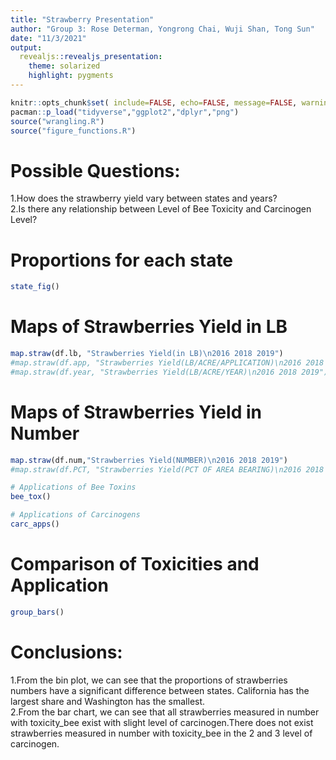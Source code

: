 ```yaml
---
title: "Strawberry Presentation"
author: "Group 3: Rose Determan, Yongrong Chai, Wuji Shan, Tong Sun"
date: "11/3/2021"
output:
  revealjs::revealjs_presentation:
    theme: solarized
    highlight: pygments
---
```

<style type="text/css">
p { text-align: left; }
</style>

```r
knitr::opts_chunk$set( include=FALSE, echo=FALSE, message=FALSE, warning=FALSE)
pacman::p_load("tidyverse","ggplot2","dplyr","png")
source("wrangling.R")
source("figure_functions.R")
```

# Possible Questions:  
1.How does the strawberry yield vary between states and years?  
2.Is there any relationship between Level of Bee Toxicity and Carcinogen Level?

# Proportions for each state
```r
state_fig()
```

# Maps of Strawberries Yield in LB
```r
map.straw(df.lb, "Strawberries Yield(in LB)\n2016 2018 2019")
#map.straw(df.app, "Strawberries Yield(LB/ACRE/APPLICATION)\n2016 2018 2019")
#map.straw(df.year, "Strawberries Yield(LB/ACRE/YEAR)\n2016 2018 2019")
```

# Maps of Strawberries Yield in Number

```r
map.straw(df.num,"Strawberries Yield(NUMBER)\n2016 2018 2019")
#map.straw(df.PCT, "Strawberries Yield(PCT OF AREA BEARING)\n2016 2018 2019") 
```

```r
# Applications of Bee Toxins
bee_tox()
```

```r
# Applications of Carcinogens
carc_apps()
```

# Comparison of Toxicities and Application
```r
group_bars()
```

# Conclusions:
1.From the bin plot, we can see that the proportions of strawberries numbers have a significant difference between states. California has the largest share and Washington has the smallest.  
2.From the bar chart, we can see that all strawberries measured in number with toxicity_bee exist with slight level of carcinogen.There does not exist strawberries measured in number with toxicity_bee in the 2 and 3 level of carcinogen.  
